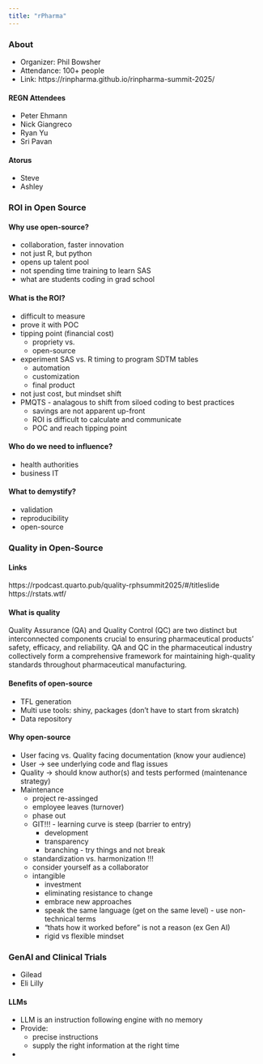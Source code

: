 ```yaml
---
title: "rPharma"
---
```


### About

  - Organizer: Phil Bowsher
  - Attendance: 100+ people
  - Link: https://rinpharma.github.io/rinpharma-summit-2025/

#### REGN Attendees

  - Peter Ehmann
  - Nick Giangreco
  - Ryan Yu
  - Sri Pavan

#### Atorus

  - Steve
  - Ashley

### ROI in Open Source

#### Why use open-source?

  - collaboration, faster innovation
  - not just R, but python
  - opens up talent pool
  - not spending time training to learn SAS
  - what are students coding in grad school
  
#### What is the ROI?

  - difficult to measure
  - prove it with POC
  - tipping point (financial cost)
    - propriety vs.
    - open-source
  - experiment SAS vs. R timing to program SDTM tables 
    - automation
    - customization
    - final product
  - not just cost, but mindset shift
  - PMQTS - analagous to shift from siloed coding to best practices
    - savings are not apparent up-front
    - ROI is difficult to calculate and communicate
    - POC and reach tipping point
    
#### Who do we need to influence?

  - health authorities
  - business IT

#### What to demystify?

  - validation
  - reproducibility
  - open-source

### Quality in Open-Source

#### Links

https://rpodcast.quarto.pub/quality-rphsummit2025/#/titleslide
https://rstats.wtf/

#### What is quality

Quality Assurance (QA) and Quality Control (QC) are two distinct but interconnected components
crucial to ensuring pharmaceutical products' safety, efficacy, and reliability. QA and QC in the
pharmaceutical industry collectively form a comprehensive framework for maintaining high-quality
standards throughout pharmaceutical manufacturing.

#### Benefits of open-source

  - TFL generation
  - Multi use tools: shiny, packages (don't have to start from skratch)
  - Data repository

#### Why open-source

  - User facing vs. Quality facing documentation (know your audience)
  - User -> see underlying code and flag issues
  - Quality -> should know author(s) and tests performed (maintenance strategy)
  - Maintenance
    - project re-assinged
    - employee leaves (turnover)
    - phase out
    - GIT!!! - learning curve is steep (barrier to entry)
      - development
      - transparency
      - branching - try things and not break
    - standardization vs. harmonization !!!
    - consider yourself as a collaborator
    - intangible
      - investment
      - eliminating resistance to change
      - embrace new approaches
      - speak the same language (get on the same level) - use non-technical terms
      - "thats how it worked before" is not a reason (ex Gen AI)
      - rigid vs flexible mindset

### GenAI and Clinical Trials

  - Gilead
  - Eli Lilly
  
#### LLMs

  - LLM is an instruction following engine with no memory
  - Provide:
    - precise instructions
    - supply the right information at the right time
  - 
